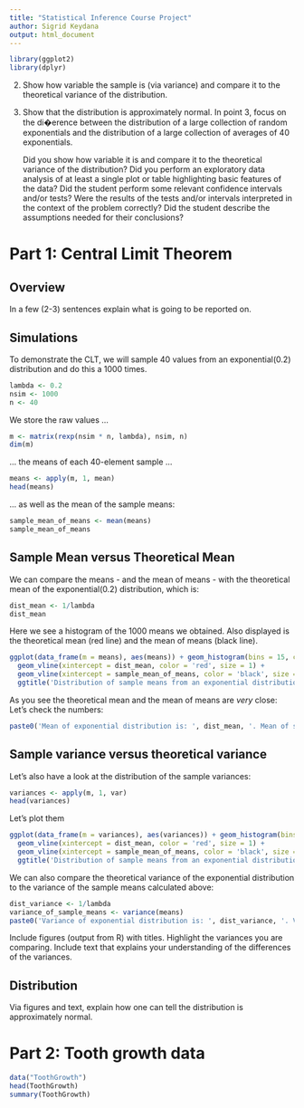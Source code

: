 ```yaml
---
title: "Statistical Inference Course Project"
author: Sigrid Keydana
output: html_document
---
```


```r
library(ggplot2)
library(dplyr)
```


2. Show how variable the sample is (via variance) and compare it to the theoretical variance of the distribution.
3. Show that the distribution is approximately normal.
In point 3, focus on the di�erence between the distribution of a large collection of random exponentials and the distribution of a large collection of averages of 40 exponentials.


    Did you show how variable it is and compare it to the theoretical variance of the distribution?
    Did you perform an exploratory data analysis of at least a single plot or table highlighting basic features of the data?
    Did the student perform some relevant confidence intervals and/or tests?
    Were the results of the tests and/or intervals interpreted in the context of the problem correctly?
    Did the student describe the assumptions needed for their conclusions? 

# Part 1: Central Limit Theorem

## Overview
In a few (2-3) sentences explain what is going to be reported on.

## Simulations

To demonstrate the CLT, we will sample 40 values from an exponential(0.2) distribution and do this a 1000 times.
```r
lambda <- 0.2
nsim <- 1000
n <- 40
```

We store the raw values ...

```r
m <- matrix(rexp(nsim * n, lambda), nsim, n)
dim(m)
```

... the means of each 40-element sample ...

```r
means <- apply(m, 1, mean)
head(means)
```

... as well as the mean of the sample means:

```r
sample_mean_of_means <- mean(means)
sample_mean_of_means
```


## Sample Mean versus Theoretical Mean

We can compare the means - and the mean of means - with the theoretical mean of the exponential(0.2) distribution, which is:

```r
dist_mean <- 1/lambda
dist_mean
```


Here we see a histogram of the 1000 means we obtained.
Also displayed is the theoretical mean (red line) and the mean of means (black line).

```r
ggplot(data_frame(m = means), aes(means)) + geom_histogram(bins = 15, color = 'cyan', fill = 'white') + 
  geom_vline(xintercept = dist_mean, color = 'red', size = 1) +  
  geom_vline(xintercept = sample_mean_of_means, color = 'black', size = 1) +
  ggtitle('Distribution of sample means from an exponential distribution, n=40')
```

As you see the theoretical mean and the mean of means are _very_ close:
Let's check the numbers:

```r
paste0('Mean of exponential distribution is: ', dist_mean, '. Mean of sample means is: ', sample_mean_of_means)
```


## Sample variance versus theoretical variance

Let's also have a look at the distribution of the sample variances:

```r
variances <- apply(m, 1, var)
head(variances)
```

Let's plot them

```r
ggplot(data_frame(m = variances), aes(variances)) + geom_histogram(bins = 15, color = 'cyan', fill = 'white') + 
  geom_vline(xintercept = dist_mean, color = 'red', size = 1) +  
  geom_vline(xintercept = sample_mean_of_means, color = 'black', size = 1) +
  ggtitle('Distribution of sample means from an exponential distribution, n=40')
```


We can also compare the theoretical variance of the exponential distribution to the variance of the sample means calculated above:

```r
dist_variance <- 1/lambda
variance_of_sample_means <- variance(means)
paste0('Variance of exponential distribution is: ', dist_variance, '. Variance of sample means is: ', variance_of_sample_means)
```


Include figures (output from R) with titles. Highlight the variances you are comparing. Include text that explains your understanding of the differences of the variances.

## Distribution

Via figures and text, explain how one can tell the distribution is approximately normal.    



# Part 2: Tooth growth data

```r
data("ToothGrowth")
head(ToothGrowth)
summary(ToothGrowth)
```

